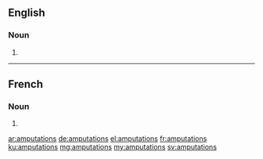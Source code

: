 ==English==

===Noun===
{{head|en|plural}}

# {{plural of|amputation|lang=en}}

----

==French==

===Noun===
{{head|fr|plural|g=f-p}}

# {{plural of|amputation|lang=fr}}

[[ar:amputations]]
[[de:amputations]]
[[el:amputations]]
[[fr:amputations]]
[[ku:amputations]]
[[mg:amputations]]
[[my:amputations]]
[[sv:amputations]]
